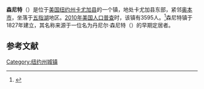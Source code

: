 {{Infobox settlement
|official_name            = 森尼特
|settlement_type          = 镇
|nickname                 = 
|motto                    = A family-oriented town in Cayuga County that is rich in history

<!-- Images -->
|image_skyline            = 
|imagesize                = 
|image_caption            = 
|image_flag               = 
|image_seal               =

<!-- Maps -->
|pushpin_map              = New York
|pushpin_label            = 森尼特
|pushpin_label_position   = <!-- the position of the pushpin label: left, right, top, bottom, none -->
|pushpin_map_caption      = 
|pushpin_mapsize          =
|image_map                = 
|mapsize                  = 
|map_caption              = 
|image_map1               = 
|mapsize1                 = 
|map_caption1             =

<!-- Location -->
|coordinates_region       = US-NY
|subdivision_type         = [[国家|国家]]
|subdivision_name         = [[美国|美国]]
|subdivision_type1        = [[美国行政区划|州]]
|subdivision_name1        = [[纽约州|纽约州]]
|subdivision_type2        = [[纽约州行政区划|县]]
|subdivision_name2        = [[卡尤加县_(纽约州)|卡尤加县]]
|government_footnotes     = 
|government_type          = 
|established_title        = 
|established_date         =

<!-- Area -->
|unit_pref                = Imperial
|area_footnotes           = 
|area_magnitude           = 
|area_total_km2           = 74.70
|area_land_km2            = 74.64
|area_water_km2           = 0.06
|area_total_sq_mi         = 
|area_land_sq_mi          = 
|area_water_sq_mi         = 

<!-- Population -->
|population_as_of         = [[2010年美国人口普查|2010]]
|population_footnotes     = 
|population_total         = 3595
|population_density_km2   = 
|population_density_sq_mi = 124.7

<!-- General information -->
|timezone                 = [[美国东部时间|EST]]
|utc_offset               = -5
|timezone_DST             = EDT
|utc_offset_DST           = -4
|elevation_footnotes      = 
|elevation_m              = 235
|elevation_ft             = 771
|latd = 42 |latm = 58 |lats = 23 |latNS = N
|longd = 76 |longm = 31 |longs = 15 |longEW = W

<!-- Area/postal codes & others -->
|postal_code_type         = [[美国邮政编码|邮政编码]]
|postal_code              = 13021
|area_code                = [[美国电话区号315|315]]
|website                  = {{URL|www.cayugacounty.us/sennett}}
|footnotes                = 
}}
'''森尼特'''（{{lang-en|Sennett}}）是位于[[美国|美国]][[纽约州|纽约州]][[卡尤加县_(纽约州)|卡尤加县]]的一个镇，地处卡尤加县东部，紧邻[[奥本_(纽约州)|奥本市]]，坐落于[[五指湖|五指湖]]地区。[[2010年美国人口普查|2010年美国人口普查]]时，该镇有3595人。<ref name>{{cite web|url=http://factfinder2.census.gov|publisher=[[United_States_Census_Bureau|United States Census Bureau]]|title=American FactFinder|accessdate=2020-09-11|archive-date=2013-09-11|archive-url=https://web.archive.org/web/20130911234518/http://factfinder2.census.gov/|dead-url=no}}</ref>森尼特镇于1827年建立，其名称来源于一位名为丹尼尔·森尼特（{{lang|en|Daniel Sennett}}）的早期定居者。

== 参考文献 ==
{{reflist}}

{{NY-stub}}
[[Category:纽约州城镇|Category:纽约州城镇]]